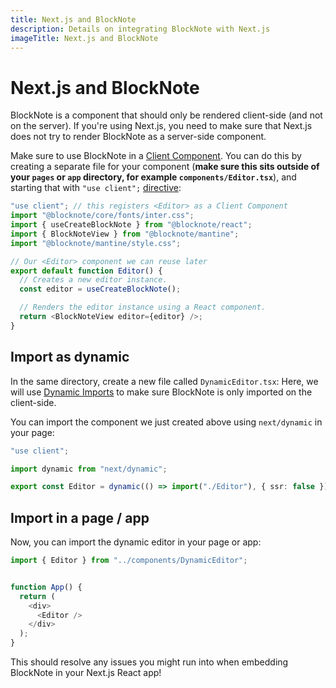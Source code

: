 ```yaml
---
title: Next.js and BlockNote
description: Details on integrating BlockNote with Next.js
imageTitle: Next.js and BlockNote
---
```


# Next.js and BlockNote

BlockNote is a component that should only be rendered client-side (and not on the server). If you're using Next.js, you need to make sure that Next.js does not try to render BlockNote as a server-side component.

Make sure to use BlockNote in a [Client Component](https://nextjs.org/docs/getting-started/react-essentials#client-components). You can do this by creating a separate file for your component (**make sure this sits outside of your `pages` or `app` directory, for example `components/Editor.tsx`**), and starting that with `"use client";` [directive](https://react.dev/reference/react/use-client):

```typescript jsx
"use client"; // this registers <Editor> as a Client Component
import "@blocknote/core/fonts/inter.css";
import { useCreateBlockNote } from "@blocknote/react";
import { BlockNoteView } from "@blocknote/mantine";
import "@blocknote/mantine/style.css";

// Our <Editor> component we can reuse later
export default function Editor() {
  // Creates a new editor instance.
  const editor = useCreateBlockNote();

  // Renders the editor instance using a React component.
  return <BlockNoteView editor={editor} />;
}
```

## Import as dynamic

In the same directory, create a new file called `DynamicEditor.tsx`:
Here, we will use [Dynamic Imports](https://nextjs.org/docs/pages/building-your-application/optimizing/lazy-loading) to make sure BlockNote is only imported on the client-side.

You can import the component we just created above using `next/dynamic` in your page:

```typescript jsx
"use client";

import dynamic from "next/dynamic";

export const Editor = dynamic(() => import("./Editor"), { ssr: false });
```

## Import in a page / app

Now, you can import the dynamic editor in your page or app:

```typescript jsx
import { Editor } from "../components/DynamicEditor";


function App() {
  return (
    <div>
      <Editor />
    </div>
  );
}
```

This should resolve any issues you might run into when embedding BlockNote in your Next.js React app!
